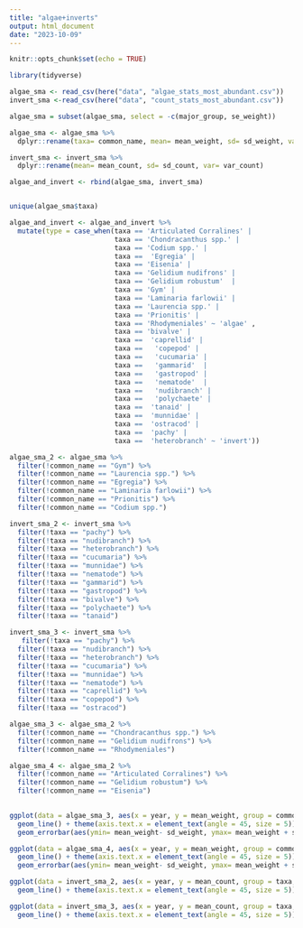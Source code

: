 ```yaml
---
title: "algae+inverts"
output: html_document
date: "2023-10-09"
---
```


```r
knitr::opts_chunk$set(echo = TRUE)
```


```r
library(tidyverse)
```

```r
algae_sma <- read_csv(here("data", "algae_stats_most_abundant.csv"))
invert_sma <-read_csv(here("data", "count_stats_most_abundant.csv"))

algae_sma = subset(algae_sma, select = -c(major_group, se_weight))

algae_sma <- algae_sma %>% 
  dplyr::rename(taxa= common_name, mean= mean_weight, sd= sd_weight, var= var_weight)

invert_sma <- invert_sma %>% 
  dplyr::rename(mean= mean_count, sd= sd_count, var= var_count)

algae_and_invert <- rbind(algae_sma, invert_sma)


unique(algae_sma$taxa)

algae_and_invert <- algae_and_invert %>% 
  mutate(type = case_when(taxa == 'Articulated Corralines' | 
                          taxa == 'Chondracanthus spp.' | 
                          taxa == 'Codium spp.' |
                          taxa ==  'Egregia' |
                          taxa == 'Eisenia' |
                          taxa == 'Gelidium nudifrons' |
                          taxa == 'Gelidium robustum'  |
                          taxa == 'Gym' | 
                          taxa == 'Laminaria farlowii' |
                          taxa == 'Laurencia spp.' |
                          taxa == 'Prionitis' | 
                          taxa == 'Rhodymeniales' ~ 'algae' ,
                          taxa == 'bivalve' |
                          taxa ==  'caprellid' |
                          taxa ==   'copepod' |
                          taxa ==   'cucumaria' |   
                          taxa ==   'gammarid'  |   
                          taxa ==   'gastropod' |   
                          taxa ==   'nematode'  |   
                          taxa ==   'nudibranch' |  
                          taxa ==   'polychaete' |  
                          taxa ==  'tanaid' |
                          taxa ==  'munnidae' |
                          taxa ==  'ostracod' |
                          taxa ==  'pachy' |
                          taxa ==  'heterobranch' ~ 'invert'))

```

```r

algae_sma_2 <- algae_sma %>% 
  filter(!common_name == "Gym") %>% 
  filter(!common_name == "Laurencia spp.") %>% 
  filter(!common_name == "Egregia") %>% 
  filter(!common_name == "Laminaria farlowii") %>% 
  filter(!common_name == "Prionitis") %>% 
  filter(!common_name == "Codium spp.") 

invert_sma_2 <- invert_sma %>% 
  filter(!taxa == "pachy") %>% 
  filter(!taxa == "nudibranch") %>% 
  filter(!taxa == "heterobranch") %>% 
  filter(!taxa == "cucumaria") %>% 
  filter(!taxa == "munnidae") %>% 
  filter(!taxa == "nematode") %>% 
  filter(!taxa == "gammarid") %>% 
  filter(!taxa == "gastropod") %>% 
  filter(!taxa == "bivalve") %>% 
  filter(!taxa == "polychaete") %>% 
  filter(!taxa == "tanaid")

invert_sma_3 <- invert_sma %>% 
   filter(!taxa == "pachy") %>% 
  filter(!taxa == "nudibranch") %>% 
  filter(!taxa == "heterobranch") %>% 
  filter(!taxa == "cucumaria") %>% 
  filter(!taxa == "munnidae") %>% 
  filter(!taxa == "nematode") %>% 
  filter(!taxa == "caprellid") %>% 
  filter(!taxa == "copepod") %>% 
  filter(!taxa == "ostracod")

algae_sma_3 <- algae_sma_2 %>% 
  filter(!common_name == "Chondracanthus spp.") %>% 
  filter(!common_name == "Gelidium nudifrons") %>% 
  filter(!common_name == "Rhodymeniales")

algae_sma_4 <- algae_sma_2 %>% 
  filter(!common_name == "Articulated Corralines") %>% 
  filter(!common_name == "Gelidium robustum") %>% 
  filter(!common_name == "Eisenia")

  
ggplot(data = algae_sma_3, aes(x = year, y = mean_weight, group = common_name, colour = common_name)) +
  geom_line() + theme(axis.text.x = element_text(angle = 45, size = 5)) + facet_wrap(facets = ~reorder(common_name, -mean_weight), ncol= 1) + theme_bw() + labs(y="mean wet weight (g)", x= "year") + stat_summary(aes(year, mean_weight), geom= "point", fun = mean, shape= 16, size= 0.8) +
  geom_errorbar(aes(ymin= mean_weight- sd_weight, ymax= mean_weight + sd_weight), width= 0.01, size= 0.09) + coord_cartesian(ylim = c(0,970))

ggplot(data = algae_sma_4, aes(x = year, y = mean_weight, group = common_name, colour = common_name)) +
  geom_line() + theme(axis.text.x = element_text(angle = 45, size = 5)) + facet_wrap(facets = ~reorder(common_name, -mean_weight), ncol=1) + theme_bw() + labs(y="mean wet weight (g)", x= "year") + stat_summary(aes(year, mean_weight), geom= "point", fun = mean, shape= 16, size= 0.8) +
  geom_errorbar(aes(ymin= mean_weight- sd_weight, ymax= mean_weight + sd_weight), width= 0.01, size= 0.09) + coord_cartesian(ylim = c(0,420))

ggplot(data = invert_sma_2, aes(x = year, y = mean_count, group = taxa, colour = taxa)) +
  geom_line() + theme(axis.text.x = element_text(angle = 45, size = 5)) + facet_wrap(facets = ~reorder(taxa, -mean_count), ncol = 1) + theme_bw() + labs(y="mean counts", x= "year") + stat_summary(aes(year, mean_count), geom= "point", fun = mean, shape= 16, size= 0.8) + geom_errorbar(aes(ymin= mean_count- sd_count, ymax= mean_count + sd_count), width= 0.01, size= 0.09) + coord_cartesian(ylim = c(0,1400)) 

ggplot(data = invert_sma_3, aes(x = year, y = mean_count, group = taxa, colour = taxa)) +
  geom_line() + theme(axis.text.x = element_text(angle = 45, size = 5)) + facet_wrap(facets = ~reorder(taxa, -mean_count)) + theme_bw() + labs(y="mean counts", x= "year") + stat_summary(aes(year, mean_count), geom= "point", fun = mean, shape= 16, size= 0.8) + geom_errorbar(aes(ymin= mean_count- sd_count, ymax= mean_count + sd_count), width= 0.01, size= 0.09) + coord_cartesian(ylim = c(0,330)) 
```




